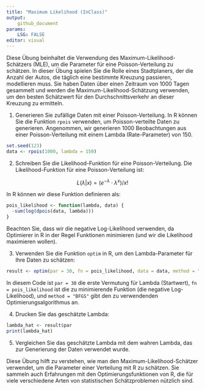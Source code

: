 ```yaml
---
title: "Maximum Likelihood (InClass)"
output:
    github_document
params:
    LSG: FALSE 
editor: visual
---
```


Diese Übung beinhaltet die Verwendung des Maximum-Likelihood-Schätzers (MLE), um die Parameter für eine Poisson-Verteilung zu schätzen. In dieser Übung spielen Sie die Rolle eines Stadtplaners, der die Anzahl der Autos, die täglich eine bestimmte Kreuzung passieren, modellieren muss. Sie haben Daten über einen Zeitraum von 1000 Tagen gesammelt und werden die Maximum-Likelihood-Schätzung verwenden, um den besten Schätzwert für den Durchschnittsverkehr an dieser Kreuzung zu ermitteln.

1.  Generieren Sie zufällige Daten mit einer Poisson-Verteilung. In R können Sie die Funktion `rpois` verwenden, um Poisson-verteilte Daten zu generieren. Angenommen, wir generieren 1000 Beobachtungen aus einer Poisson-Verteilung mit einem Lambda (Rate-Parameter) von 150.

```r
set.seed(123)
data <- rpois(1000, lambda = 150)
```

2.  Schreiben Sie die Likelihood-Funktion für eine Poisson-Verteilung. Die Likelihood-Funktion für eine Poisson-Verteilung ist:

$$
L(λ|x) = (e^{−λ} \cdot λ^x) / x!
$$

In R können wir diese Funktion definieren als:

```r
pois_likelihood <- function(lambda, data) {
  -sum(log(dpois(data, lambda)))
}
```

Beachten Sie, dass wir die negative Log-Likelihood verwenden, da Optimierer in R in der Regel Funktionen minimieren (und wir die Likelihood maximieren wollen).

3.  Verwenden Sie die Funktion `optim` in R, um den Lambda-Parameter für Ihre Daten zu schätzen:

```r
result <- optim(par = 30, fn = pois_likelihood, data = data, method = "BFGS")
```

In diesem Code ist `par = 30` die erste Vermutung für Lambda (Startwert), `fn = pois_likelihood` ist die zu minimierende Funktion (die negative Log-Likelihood), und `method = "BFGS"` gibt den zu verwendenden Optimierungsalgorithmus an.

4.  Drucken Sie das geschätzte Lambda:

```r
lambda_hat <- result$par
print(lambda_hat)
```

5.  Vergleichen Sie das geschätzte Lambda mit dem wahren Lambda, das zur Generierung der Daten verwendet wurde.

Diese Übung hilft zu verstehen, wie man den Maximum-Likelihood-Schätzer verwendet, um die Parameter einer Verteilung mit R zu schätzen. Sie sammeln auch Erfahrungen mit den Optimierungsfunktionen von R, die für viele verschiedene Arten von statistischen Schätzproblemen nützlich sind.
